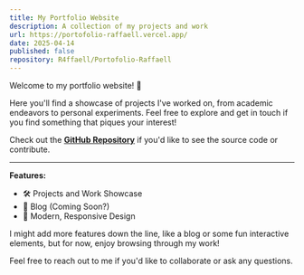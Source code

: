 ```yaml
---
title: My Portfolio Website
description: A collection of my projects and work
url: https://portofolio-raffaell.vercel.app/
date: 2025-04-14
published: false
repository: R4ffaell/Portofolio-Raffaell
---
```


Welcome to my portfolio website! 🎉

Here you'll find a showcase of projects I've worked on, from academic endeavors to personal experiments. Feel free to explore and get in touch if you find something that piques your interest!

Check out the **[GitHub Repository](https://github.com/R4ffaell/Portofolio-Raffaell)** if you'd like to see the source code or contribute.

---

**Features:**

- 🛠️ Projects and Work Showcase
- 📑 Blog (Coming Soon?)
- 🎨 Modern, Responsive Design

I might add more features down the line, like a blog or some fun interactive elements, but for now, enjoy browsing through my work!

Feel free to reach out to me if you'd like to collaborate or ask any questions.
